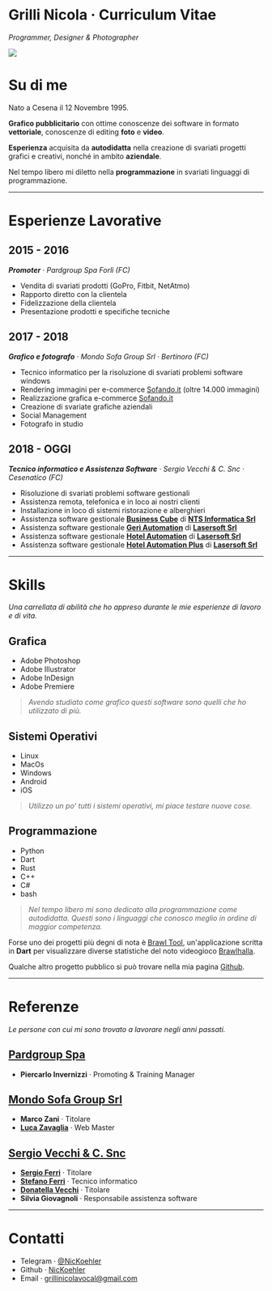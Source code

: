 # Grilli Nicola · Curriculum Vitae

_Programmer, Designer & Photographer_

![](https://avatars.githubusercontent.com/u/53040044)

# Su di me

Nato a Cesena il 12 Novembre 1995.

**Grafico pubblicitario** con ottime conoscenze dei software in formato **vettoriale**, conoscenze di editing **foto** e **video**.

**Esperienza** acquisita da **autodidatta** nella creazione di svariati progetti grafici e creativi, nonché in ambito **aziendale**.

Nel tempo libero mi diletto nella **programmazione** in svariati linguaggi di programmazione.

---

# Esperienze Lavorative

## **2015 - 2016**

_**Promoter** · Pardgroup Spa Forlì (FC)_

- Vendita di svariati prodotti (GoPro, Fitbit, NetAtmo)
- Rapporto diretto con la clientela
- Fidelizzazione della clientela
- Presentazione prodotti e specifiche tecniche

## **2017 - 2018**

_**Grafico e fotografo** · Mondo Sofa Group Srl · Bertinoro (FC)_

- Tecnico informatico per la risoluzione di svariati problemi software windows
- Rendering immagini per e-commerce [Sofando.it](https://sofando.it) (oltre 14.000 immagini)
- Realizzazione grafica e-commerce [Sofando.it](https://sofando.it)
- Creazione di svariate grafiche aziendali
- Social Management
- Fotografo in studio

## **2018 - OGGI**

_**Tecnico informatico e Assistenza Software** · Sergio Vecchi & C. Snc · Cesenatico (FC)_

- Risoluzione di svariati problemi software gestionali
- Assistenza remota, telefonica e in loco ai nostri clienti
- Installazione in loco di sistemi ristorazione e alberghieri
- Assistenza software gestionale **[Business Cube](https://ntsinformatica.it/it/software-erp/business-cube.html)** di **[NTS Informatica Srl](https://ntsinformatica.it/it)**
- Assistenza software gestionale **[Gerì Automation](https://www.lasersoft.it/it/ristorazione/cioccolaterie/easy-geri-automation)** di **[Lasersoft Srl](https://www.lasersoft.it)**
- Assistenza software gestionale **[Hotel Automation](https://www.lasersoft.it/it/hotel/hotel-4-stelle/easy-hotel-automation)** di **[Lasersoft Srl](https://www.lasersoft.it)**
- Assistenza software gestionale **[Hotel Automation Plus](https://www.lasersoft.it/it/hotel/hotel-4-stelle/easy-hotel-automation-plus/)** di **[Lasersoft Srl](https://www.lasersoft.it)**

---

# Skills

_Una carrellata di abilità che ho appreso durante le mie esperienze di lavoro e di vita._

## Grafica

- Adobe Photoshop
- Adobe Illustrator
- Adobe InDesign
- Adobe Premiere

> _Avendo studiato come grafico questi software sono quelli che ho utilizzato di più._

## Sistemi Operativi

- Linux
- MacOs
- Windows
- Android
- iOS

> _Utilizzo un po' tutti i sistemi operativi, mi piace testare nuove cose._

## Programmazione

- Python
- Dart
- Rust
- C++
- C#
- bash

> _Nel tempo libero mi sono dedicato alla programmazione come autodidatta.
> Questi sono i linguaggi che conosco meglio in ordine di maggior competenza._

Forse uno dei progetti più degni di nota è [Brawl Tool](https://play.google.com/store/apps/details?id=com.nickoehler.brawltool), un'applicazione scritta in **Dart** per visualizzare diverse statistiche del noto videogioco [Brawlhalla](https://www.brawlhalla.com).

Qualche altro progetto pubblico si può trovare nella mia pagina [Github](https://github.com/NicKoehler).

---

# Referenze

_Le persone con cui mi sono trovato a lavorare negli anni passati._

## [Pardgroup Spa](https://www.pardgroup.com/)

- **Piercarlo Invernizzi** · Promoting & Training Manager

## [Mondo Sofa Group Srl](https://www.mondosofa.com)

- **Marco Zani** · Titolare
- **[Luca Zavaglia](https://it.linkedin.com/in/luca-zavaglia-05a514121)** · Web Master

## [Sergio Vecchi & C. Snc](http://www.sergiovecchi.it/)

- **[Sergio Ferri](https://it.linkedin.com/in/sergio-ferri-0b0a20177)** · Titolare
- **[Stefano Ferri](https://it.linkedin.com/in/stefano-ferri-5b34a1226)** · Tecnico informatico
- **[Donatella Vecchi](https://it.linkedin.com/in/donatella-vecchi-984189125)** · Titolare
- **Silvia Giovagnoli** · Responsabile assistenza software

---

# Contatti

- Telegram · [@NicKoehler](https://t.me/nickoehler)
- Github · [NicKoehler](https://github.com/NicKoehler)
- Email · [grillinicolavocal@gmail.com](mailto:grillinicolavocal@gmail.com)

